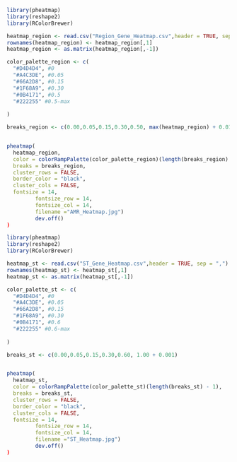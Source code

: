 ```r
library(pheatmap)
library(reshape2)
library(RColorBrewer)

heatmap_region <- read.csv("Region_Gene_Heatmap.csv",header = TRUE, sep = ",")
rownames(heatmap_region) <- heatmap_region[,1]
heatmap_region <- as.matrix(heatmap_region[,-1])

color_palette_region <- c(
  "#D4D4D4", #0
  "#A4C3DE", #0.05
  "#66A2D8", #0.15
  "#1F68A9", #0.30
  "#0B4171", #0.5
  "#222255" #0.5-max
  
)

breaks_region <- c(0.00,0.05,0.15,0.30,0.50, max(heatmap_region) + 0.01)


pheatmap(
  heatmap_region,
  color = colorRampPalette(color_palette_region)(length(breaks_region) - 1),
  breaks = breaks_region,
  cluster_rows = FALSE, 
  border_color = "black",
  cluster_cols = FALSE, 
  fontsize = 14, 
         fontsize_row = 14, 
         fontsize_col = 14,
         filename ="AMR_Heatmap.jpg")
         dev.off()
)

```

```r
library(pheatmap)
library(reshape2)
library(RColorBrewer)

heatmap_st <- read.csv("ST_Gene_Heatmap.csv",header = TRUE, sep = ",")
rownames(heatmap_st) <- heatmap_st[,1]
heatmap_st <- as.matrix(heatmap_st[,-1])

color_palette_st <- c(
  "#D4D4D4", #0
  "#A4C3DE", #0.05
  "#66A2D8", #0.15
  "#1F68A9", #0.30
  "#0B4171", #0.6
  "#222255" #0.6-max
  
)

breaks_st <- c(0.00,0.05,0.15,0.30,0.60, 1.00 + 0.001)


pheatmap(
  heatmap_st,
  color = colorRampPalette(color_palette_st)(length(breaks_st) - 1),
  breaks = breaks_st,
  cluster_rows = FALSE, 
  border_color = "black",
  cluster_cols = FALSE, 
  fontsize = 14, 
         fontsize_row = 14, 
         fontsize_col = 14,
         filename ="ST_Heatmap.jpg")
         dev.off()
)

```
